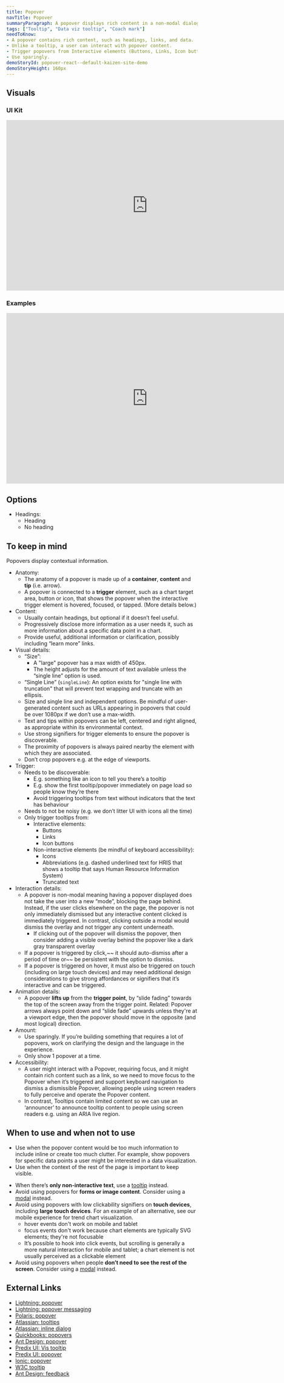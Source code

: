 ```yaml
---
title: Popover
navTitle: Popover
summaryParagraph: A popover displays rich content in a non-modal dialog to describe or add additional information when users hover over, focus on, or click an interactive element. User can interact with popover content, including selecting text or clicking links. Use sparingly.
tags: ["Tooltip", "Data viz tooltip", "Coach mark"]
needToKnow:
- A popover contains rich content, such as headings, links, and data.
- Unlike a tooltip, a user can interact with popover content.
- Trigger popovers from Interactive elements (Buttons, Links, Icon buttons) or Non-interactive elements (Icons, Abbreviations, Truncated text)—be mindful of keyboard accessibility
- Use sparingly.
demoStoryId: popover-react--default-kaizen-site-demo
demoStoryHeight: 160px
---
```



## Visuals

### UI Kit

<iframe style="border: none;" width="744" height="450" src="https://www.figma.com/embed?embed_host=share&url=https%3A%2F%2Fwww.figma.com%2Ffile%2Fe3TyAOZKfLg9cA01Iy1Mgm%2FKaizen-Site-embed%3Fnode-id%3D205%253A12184" allowfullscreen></iframe>

### Examples

<iframe style="border: none;" width="744" height="450" src="https://www.figma.com/embed?embed_host=share&url=https%3A%2F%2Fwww.figma.com%2Ffile%2Fe3TyAOZKfLg9cA01Iy1Mgm%2FKaizen-Site-embed%3Fnode-id%3D1389%253A26" allowfullscreen></iframe>

## Options

*   Headings:
    *   Heading
    *   No heading


## To keep in mind

Popovers display contextual information.

*   Anatomy:
    *   The anatomy of a popover is made up of a **container**, **content** and **tip** (i.e. arrow).
    *   A popover is connected to a **trigger** element, such as a chart target area, button or icon, that shows the popover when the interactive trigger element is hovered, focused, or tapped. (More details below.)
*   Content:
    *   Usually contain headings, but optional if it doesn’t feel useful.
    *   Progressively disclose more information as a user needs it, such as more information about a specific data point in a chart.
    *   Provide useful, additional information or clarification, possibly including “learn more” links.
*   Visual details:
    *   “Size”: 
        *   A "large" popover has a max width of 450px.
        *   The height adjusts for the amount of text available unless the “single line” option is used.
    *   “Single Line” (`singleLine`): An option exists for "single line with truncation" that will prevent text wrapping and truncate with an ellipsis.
    *   Size and single line and independent options. Be mindful of user-generated content such as URLs appearing in popovers that could be over 1080px if we don’t use a max-width.
    *   Text and tips within popovers can be left, centered and right aligned, as appropriate within its environmental context.
    *   Use strong signifiers for trigger elements to ensure the popover is discoverable.
    *   The proximity of popovers is always paired nearby the element with which they are associated.
    *   Don’t crop popovers e.g. at the edge of viewports.
*   Trigger:
    *   Needs to be discoverable:
        *   E.g. something like an icon to tell you there’s a tooltip
        *   E.g. show the first tooltip/popover immediately on page load so people know they’re there
        *   Avoid triggering tooltips from text without indicators that the text has behaviour
    *   Needs to not be noisy (e.g. we don’t litter UI with icons all the time)
    *   Only trigger tooltips from:
        *   Interactive elements:
            *   Buttons
            *   Links
            *   Icon buttons
        *   Non-interactive elements (be mindful of keyboard accessibility):
            *   Icons
            *   Abbreviations (e.g. dashed underlined text for HRIS that shows a tooltip that says Human Resource Information System)
            *   Truncated text
*   Interaction details:
    *   A popover is non-modal meaning having a popover displayed does not take the user into a new “mode”, blocking the page behind. Instead, if the user clicks elsewhere on the page, the popover is not only immediately dismissed but any interactive content clicked is immediately triggered. In contrast, clicking outside a modal would dismiss the overlay and not trigger any content underneath.
        *   If clicking out of the popover will dismiss the popover, then consider adding a visible overlay behind the popover like a dark gray transparent overlay
    *   If a popover is triggered by click,~~ it should auto-dismiss after a period of time or~~ be persistent with the option to dismiss.
    *   If a popover is triggered on hover, it must also be triggered on touch (including on large touch devices) and may need additional design considerations to give strong affordances or signifiers that it’s interactive and can be triggered.
*   Animation details:
    *   A popover **lifts up** from the **trigger point**, by “slide fading” towards the top of the screen away from the trigger point. Related: Popover arrows always point down and “slide fade” upwards unless they're at a viewport edge, then the popover should move in the opposite (and most logical) direction.
*   Amount:
    *   Use sparingly. If you’re building something that requires a lot of popovers, work on clarifying the design and the language in the experience.
    *   Only show 1 popover at a time.
*   Accessibility:
    *   A user might interact with a Popover, requiring focus, and it might contain rich content such as a link, so we need to move focus to the Popover when it’s triggered and support keyboard navigation to dismiss a dismissible Popover, allowing people using screen readers to fully perceive and operate the Popover content.
    *   In contrast, Tooltips contain limited content so we can use an ‘announcer’ to announce tooltip content to people using screen readers e.g. using an ARIA live region.

## When to use and when not to use

<DosAndDonts>
<Do>

*   Use when the popover content would be too much information to include inline or create too much clutter. For example, show popovers for specific data points a user might be interested in a data visualization.
*   Use when the context of the rest of the page is important to keep visible.

</Do>
<Dont>

*   When there’s **only non-interactive text**, use a [tooltip](/components/tooltip) instead.
*   Avoid using popovers for **forms or image content**. Consider using a [modal](/components/modal) instead.
*   Avoid using popovers with low clickability signifiers on **touch devices**, including **large touch devices**. For an example of an alternative, see our mobile experience for trend chart visualization.
    *   hover events don't work on mobile and tablet
    *   focus events don't work because chart elements are typically SVG elements; they're not focusable
    *   It’s possible to hook into click events, but scrolling is generally a more natural interaction for mobile and tablet; a chart element is not usually perceived as a clickable element
*   Avoid using popovers when people **don’t need to see the rest of the screen**. Consider using a [modal](/components/modal) instead.

</Dont>
</DosAndDonts>

## External Links

- [Lightning: popover](https://www.lightningdesignsystem.com/components/popovers/#site-main-content)
- [Lightning: popover messaging](https://www.lightningdesignsystem.com/guidelines/messaging/components/popovers/#site-main-content)
- [Polaris: popover](https://polaris.shopify.com/components/overlays/popover)
- [Atlassian: tooltips](https://www.atlassian.design/guidelines/product/components/tooltips)
- [Atlassian: inline dialog](https://www.atlassian.design/guidelines/product/components/inline-dialog)
- [Quickbooks: popovers](https://designsystem.quickbooks.com/component/popovers/)
- [Ant Design: popover](https://ant.design/components/popover/#header)
- [Predix UI: Vis tooltip](https://www.predix-ui.com/#/elements/vis/px-vis-framework/px-vis-tooltip)
- [Predix UI: popover](https://www.predix-ui.com/#/elements/px-popover)
- [Ionic: popover](https://ionicframework.com/docs/api/popover)
- [W3C tooltip](http://w3c.github.io/aria-practices/#tooltip)
- [Ant Design: feedback](https://ant.design/docs/spec/feedback)


